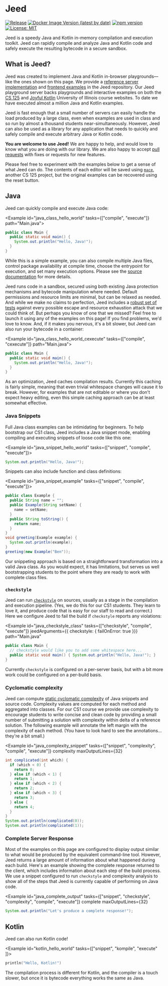
# Jeed

[![Release](https://jitpack.io/v/cs125-illinois/jeed.svg)](https://jitpack.io/#cs125-illinois/jeed)
[![Docker Image Version (latest by date)](https://img.shields.io/docker/v/cs125/jeed?color=green&label=Docker&sort=date)](https://hub.docker.com/r/cs125/jeed/tags)
[![npm version](https://badge.fury.io/js/%40cs125%2Freact-jeed.svg)](https://badge.fury.io/js/%40cs125%2Freact-jeed)
[![License: MIT](https://img.shields.io/badge/License-MIT-yellow.svg)](https://opensource.org/licenses/MIT)

<LoginButton />

<Lead>

Jeed is a speedy Java and Kotlin in-memory compilation and execution toolkit.
Jeed can rapidly compile and analyze Java and Kotlin code and safely execute the resulting bytecode in a secure sandbox.

</Lead>

## What is Jeed?

Jeed was created to implement Java and Kotlin in-browser playgrounds—like the ones shown on this page.
We provide a
[reference server implementation](https://github.com/cs125-illinois/jeed/tree/master/server)
and
[frontend examples](https://github.com/cs125-illinois/jeed/tree/master/react) in the Jeed repository.
Our Jeed playground server backs playgrounds and interactive examples on both the
[CS 125](https://cs125.cs.illinois.edu/) and
[Joyful Kotlin](https://kotlin.cs.illinois.edu/) University of Illinois course websites.
To date we have executed almost a million Java and Kotlin examples.

Jeed is fast enough that a small number of servers can easily handle the load produced by a large class,
even when examples are used in class and so run by almost a thousand students near-simultaneously.
However, Jeed can also be used as a library for any application that needs to quickly and safely compile and
execute arbitrary Java or Kotlin code.

**You are welcome to use Jeed!**
We are happy to help, and would love to know what you are doing with our library.
We are also happy to accept [pull requests](https://github.com/cs125-illinois/jeed/pulls) with fixes or requests for new features.

Please feel free to experiment with the examples below to get a sense of what Jeed can do.
The contents of each editor will be saved using [`mace`](https://cs125-illinois.github.io/mace), another CS 125 project, but
the original examples can be recovered using the reset button.

## Java

Jeed can quickly compile and execute Java code:

<Example id="java_class_hello_world" tasks={["compile", "execute"]} path="Main.java">

```java
public class Main {
  public static void main() {
    System.out.println("Hello, Java!");
  }
}
```

</Example>

While this is a simple example, you can also compile multiple Java files, control package availability at compile time,
choose the entrypoint for execution, and set many execution options.
Please see the [source documentation](https://github.com/cs125-illinois/jeed) for more details.

Jeed runs code in a sandbox, secured using both existing Java protection mechanisms and bytecode manipulation where needed.
Default permissions and resource limits are minimal, but can be relaxed as needed.
And while we make no claims to perfection, Jeed includes a
[robust set of tests](https://github.com/cs125-illinois/jeed/tree/master/core/src/test/kotlin/sandbox)
against every possible escape and resource exhaustion attack that we could think of.
But perhaps you know of one that we missed?
Feel free to launch it using any of the examples on this page!
If you find problems, we'd love to know.
And, if it makes you nervous, it's a bit slower, but Jeed can also run your bytecode in a container:

<Example id="java_class_hello_world_cexecute" tasks={["compile", "cexecute"]} path="Main.java">

```java
public class Main {
  public static void main() {
    System.out.println("Hello, Java!");
  }
}
```

</Example>

As an optimization, Jeed caches compilation results.
Currently this caching is fairly simple, meaning that even trivial whitespace changes will cause it to break.
However, for examples that are not editable or where you don't expect heavy editing, even this simple caching approach can be at least somewhat effective.

### Java Snippets

Full Java class examples can be intimidating for beginners.
To help bootstrap our CS1 class, Jeed includes a Java snippet mode, enabling compiling and executing snippets of loose code like this one:

<Example id="java_snippet_hello_world" tasks={["snippet", "compile", "execute"]}>

```java
System.out.println("Hello, Java!");
```

</Example>

Snippets can also include function and class definitions:

<Example id="java_snippet_example" tasks={["snippet", "compile", "execute"]}>

```java
public class Example {
  public String name = "";
  public Example(String setName) {
    name = setName;
  }
  public String toString() {
    return name;
  }
}
void greeting(Example example) {
  System.out.println(example);
}
greeting(new Example("Ben"));
```

</Example>

Our snippeting approach is based on a straightforward transformation into a valid Java class.
As you would expect, it has limitations, but serves us well bootstrapping students to the point where they are ready to work with complete class files.

### `checkstyle`

Jeed can run [`checkstyle`](https://checkstyle.sourceforge.io/) on sources, usually as a stage in the compilation and execution pipeline.
(Yes, we do this for our CS1 students.
They learn to love it, and produce code that is easy for our staff to read and correct.)
Here we configure Jeed to fail the build if `checkstyle` reports any violations:

<Example
  id="java_checkstyle_class"
  tasks={["checkstyle", "compile", "execute"]}
  jeedArguments={{ checkstyle: { failOnError: true }}}
  path="Main.java"
>

```java
public class Main {
  // checkstyle would like you to add some whitespace here...
  public static void main() { System.out.println("Hello, Java!"); }
}
```

</Example>

Currently `checkstyle` is configured on a per-server basis, but with a bit more work could be configured on a per-build basis.

### Cyclomatic complexity

Jeed can compute [static cyclomatic complexity](https://en.wikipedia.org/wiki/Cyclomatic_complexity) of Java snippets and source code.
Complexity values are computed for each method and aggregated into classes.
For our CS1 course we provide use complexity to encourage students to write concise and clean code by providing a small number of
submitting a solution with complexity within delta of a reference solution.
The following example will annotate the left margin with the complexity of each method.
(You have to look hard to see the annotations... they're a bit small.)

<Example
  id="java_complexity_snippet"
  tasks={["snippet", "complexity", "compile", "execute"]}
  complexity
  maxOutputLines={32}
>

```java
int complicated(int which) {
  if (which < 0) {
    return 0;
  } else if (which < 1) {
    return 1;
  } else if (which < 2) {
    return 2;
  } else if (which < 3) {
    return 3;
  } else {
    return 4;
  }
}
System.out.println(complicated(0));
System.out.println(complicated(1));
```

</Example>

### Complete Server Response

Most of the examples on this page are configured to display output similar to what would be produced by the equivalent command-line tool.
However, Jeed returns a large amount of information about what happened during each build.
Here's an example showing the complete response returned to the client, which includes information about each step of the build process.
We use a snippet configured to run `checkstyle` and complexity analysis to show all of the steps that Jeed is currently
capable of performing on Java code.

<Example
  id="java_complete_output"
  tasks={["snippet", "checkstyle", "complexity", "compile", "execute"]}
  complete
  maxOutputLines={32}
>

```java
System.out.println("Let's produce a complete response!");
```

</Example>

## Kotlin

Jeed can also run Kotlin code!

<Example id="kotlin_hello_world" tasks={["snippet", "kompile", "execute" ]}>

```kotlin
println("Hello, Kotlin!")
```

</Example>

The compilation process is different for Kotlin, and the compiler is a touch slower, but once it is bytecode everything works the same as Java.
